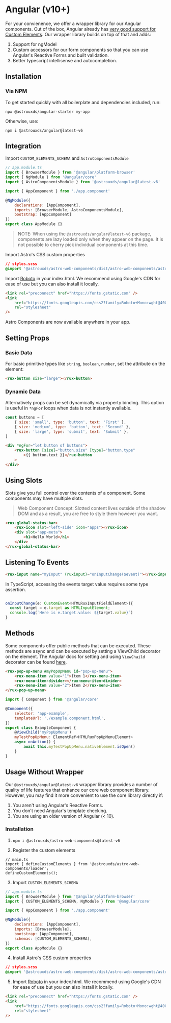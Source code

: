 
<Meta title="Astro UXDS/Welcome/Angular" />

# Angular (v10+)

For your convienence, we offer a wrapper library for our Angular components. Out of the box, Angular already has [very good support for Custom Elements](https://custom-elements-everywhere.com/libraries/angular/results/results.html).
Our wrapper library builds on top of that and adds:

1. Support for ngModel
2. Custom accessors for our form components so that you can use Angular's Reactive Forms and built validation.
3. Better typescript intellisense and autocompletion.

## Installation

### Via NPM

To get started quickly with all boilerplate and dependencies included, run:

`npx @astrouxds/angular-starter my-app`

Otherwise, use:

`npm i @astrouxds/angular@latest-v6`

## Integration

Import `CUSTOM_ELEMENTS_SCHEMA` and `AstroComponentsModule`

```js
// app.module.ts
import { BrowserModule } from '@angular/platform-browser'
import { NgModule } from '@angular/core'
import { AstroComponentsModule } from '@astrouxds/angular@latest-v6'

import { AppComponent } from './app.component'

@NgModule({
    declarations: [AppComponent],
    imports: [BrowserModule, AstroComponentsModule],
    bootstrap: [AppComponent]
})
export class AppModule {}
```

> NOTE: When using the `@astrouxds/angular@latest-v6` package, components are lazy loaded only when they appear on the page.
> It is not possible to cherry pick individual components at this time.

Import Astro's CSS custom properties

```css
// styles.scss
@import '@astrouxds/astro-web-components/dist/astro-web-components/astro-web-components.css';
```

Import [Roboto](https://fonts.google.com/specimen/Roboto) in your index.html. We recommend using Google's CDN for ease of use but you can also install it locally.

```html
<link rel="preconnect" href="https://fonts.gstatic.com" />
<link
    href="https://fonts.googleapis.com/css2?family=Roboto+Mono:wght@400&family=Roboto:wght@200;300;400;500;600;800&display=swap"
    rel="stylesheet"
/>
```

Astro Components are now available anywhere in your app.

## Setting Props

### Basic Data

For basic primitive types like `string`, `boolean`, `number`, set the attribute on the element:

```html
<rux-button size="large"></rux-button>
```

### Dynamic Data

Alternatively props can be set dynamically via property binding. This option is useful in `*ngFor` loops when
data is not instantly available.

```js
const buttons = [
    { size: 'small', type: 'button', text: 'First' },
    { size: 'medium', type: 'button', text: 'Second' },
    { size: 'large', type: 'submit', text: 'Submit' },
]
```

```html
<div *ngFor="let button of buttons">
    <rux-button [size]="button.size" [type]="button.type"
        >{{ button.text }}</rux-button
    >
</div>
```

## Using Slots

Slots give you full control over the contents of a component. Some components may have multiple slots.

> Web Component Concept:
> Slotted content lives outside of the shadow DOM and as a result, you are free to style them however you want.

```html
<rux-global-status-bar>
    <rux-icon slot="left-side" icon="apps"></rux-icon>
    <div slot="app-meta">
        <h1>Hello World</h1>
    </div>
</rux-global-status-bar>
```

## Listening To Events

```html
<rux-input name="myInput" (ruxinput)="onInputChange($event)"></rux-input>
```

In TypeScript, accessing the events target value requires some type assertion.

```js

onInputChange(e: CustomEvent<HTMLRuxInputFieldElement>){
  const target = e.target as HTMLInputElement;
  console.log(`Here is e.target.value: ${target.value}`)
}
```

## Methods

Some components offer public methods that can be executed. These methods are async and can be executed by setting a ViewChild decorator on the element.
The Angular docs for setting and using `ViewChaild` decorator can be found [here](https://angular.io/api/core/ViewChild).

```html
<rux-pop-up-menu #myPopUpMenu id="pop-up-menu">
    <rux-menu-item value="1">Item 1</rux-menu-item>
    <rux-menu-item-divider></rux-menu-item-divider>
    <rux-menu-item value="2">Item 2</rux-menu-item>
</rux-pop-up-menu>
```

```js
import { Component } from '@angular/core'

@Component({
    selector: 'app-example',
    templateUrl: './example.component.html',
})
export class ExampleComponent {
    @ViewChild('myPopUpMenu')
    myTestPopUpMenu: ElementRef<HTMLRuxPopUpMenuElement>
    async onAction() {
        await this.myTestPopUpMenu.nativeElement.isOpen()
    }
}
```

## Usage Without Wrapper 

Our `@astrouxds/angular@latest-v6` wrapper library provides a number of quality of life features that enhance our core web component library. However, you may find it more convenient to use the core library directly if:

1. You aren't using Angular's Reactive Forms.
2. You don't need Angular's template checking.
3. You are using an older version of Angular (< 10).

### Installation 

1. `npm i @astrouxds/astro-web-components@latest-v6`

2. Register the custom elements

```
// main.ts
import { defineCustomElements } from '@astrouxds/astro-web-components/loader';
defineCustomElements();
```


3. Import `CUSTOM_ELEMENTS_SCHEMA`

```js
// app.module.ts
import { BrowserModule } from '@angular/platform-browser'
import { CUSTOM_ELEMENTS_SCHEMA, NgModule } from '@angular/core'

import { AppComponent } from './app.component'

@NgModule({
    declarations: [AppComponent],
    imports: [BrowserModule],
    bootstrap: [AppComponent],
    schemas: [CUSTOM_ELEMENTS_SCHEMA],
})
export class AppModule {}
```

4. Install Astro's CSS custom properties

```css
// styles.scss
@import '@astrouxds/astro-web-components/dist/astro-web-components/astro-web-components.css';
```

5. Import [Roboto](https://fonts.google.com/specimen/Roboto) in your index.html. We recommend using Google's CDN for ease of use but you can also install it locally.

```html
<link rel="preconnect" href="https://fonts.gstatic.com" />
<link
    href="https://fonts.googleapis.com/css2?family=Roboto+Mono:wght@400&family=Roboto:wght@200;300;400;500;600;800&display=swap"
    rel="stylesheet"
/>
```